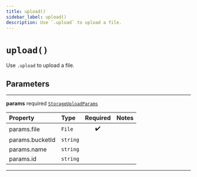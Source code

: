```yaml
---
title: upload()
sidebar_label: upload()
description: Use `.upload` to upload a file.
---
```


# `upload()`

Use `.upload` to upload a file.

## Parameters

---

**<span className="parameter-name">params</span>** <span className="optional-status">required</span> [`StorageUploadParams`](/reference/docgen/javascript/storage/types/storage-upload-params)

| Property                                                                                    | Type     | Required | Notes |
| :------------------------------------------------------------------------------------------ | :------- | :------: | :---- |
| <span className="parameter-name"><span className="light-grey">params.</span>file</span>     | `File`   |    ✔️    |       |
| <span className="parameter-name"><span className="light-grey">params.</span>bucketId</span> | `string` |          |       |
| <span className="parameter-name"><span className="light-grey">params.</span>name</span>     | `string` |          |       |
| <span className="parameter-name"><span className="light-grey">params.</span>id</span>       | `string` |          |       |

---
